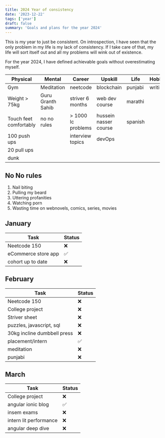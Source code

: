 ```yaml
---
title: 2024 Year of consistency
date: '2023-12-22'
tags: ['year']
draft: false
summary: 'Goals and plans for the year 2024'
---
```


This is my year to just be consistent. On introspection, I have seen that the only problem in my life is my lack of consistency.
If I take care of that, my life will sort itself out and all my problems will wink out of existence.

For the year 2024, I have defined achievable goals without overestimating myself.

| Physical               | Mental            | Career             | Upskill               | Life    | Hobby   |
| ---------------------- | ----------------- | ------------------ | --------------------- | ------- | ------- |
| Gym                    | Meditation        | neetcode           | blockchain            | punjabi | writing |
| Weight > 75kg          | Guru Granth Sahib | striver 6 months   | web dev course        | marathi |         |
| Touch feet comfortably | no no rules       | > 1000 lc problems | hussein nasser course | spanish |         |
| 100 push ups           |                   | interview topics   | devOps                |         |         |
| 20 pull ups            |                   |                    |                       |         |         |
| dunk                   |                   |                    |                       |         |         |

## No No rules

1. Nail biting
2. Pulling my beard
3. Uttering profanities
4. Watching porn
5. Wasting time on webnovels, comics, series, movies

## January

| Task                | Status |
| ------------------- | ------ |
| Neetcode 150        | ❌     |
| eCommerce store app | ✅     |
| cohort up to date   | ❌     |

## February

| Task                        | Status |
| --------------------------- | ------ |
| Neetcode 150                | ❌     |
| College project             | ❌     |
| Striver sheet               | ❌     |
| puzzles, javascript, sql    | ❌     |
| 30kg incline dumbbell press | ❌     |
| placement/intern            | ✅     |
| meditation                  | ❌     |
| punjabi                     | ❌     |

## March

| Task                   | Status |
| ---------------------- | ------ |
| College project        | ❌     |
| angular ionic blog     | ✅     |
| insem exams            | ❌     |
| intern lit performance | ❌     |
| angular deep dive      | ❌     |

